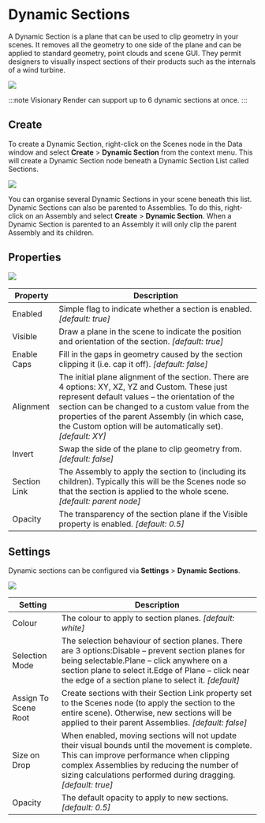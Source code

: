 # Dynamic Sections

A Dynamic Section is a plane that can be used to clip geometry in your scenes. It removes all the geometry to one side of the plane and can be applied to standard geometry, point clouds and scene GUI. They permit designers to visually inspect sections of their products such as the internals of a wind turbine.

![](/img/visionary-render/renderer/dynamic-sections/overview.png)

:::note
Visionary Render can support up to 6 dynamic sections at once.
:::

## Create

To create a Dynamic Section, right-click on the Scenes node in the Data window and select **Create** > **Dynamic Section** from the context menu. This will create a Dynamic Section node beneath a Dynamic Section List called Sections.

![](/img/visionary-render/renderer/dynamic-sections/tree.png)

You can organise several Dynamic Sections in your scene beneath this list. Dynamic Sections can also be parented to Assemblies. To do this, right-click on an Assembly and select **Create** > **Dynamic Section**. When a Dynamic Section is parented to an Assembly it will only clip the parent Assembly and its children.

## Properties

![](/img/visionary-render/renderer/dynamic-sections/properties.png)

| Property     | Description                                                                                                                                                                                                                                                                                                              |
|--------------|--------------------------------------------------------------------------------------------------------------------------------------------------------------------------------------------------------------------------------------------------------------------------------------------------------------------------|
| Enabled      | Simple flag to indicate whether a section is enabled. *[default: true]*                                                                                                                                                                                                                                                |
| Visible      | Draw a plane in the scene to indicate the position and orientation of the section. *[default: true]*                                                                                                                                                                                                                   |
| Enable Caps  | Fill in the gaps in geometry caused by the section clipping it (i.e. cap it off). *[default: false]*                                                                                                                                                                                                                   |
| Alignment    | The initial plane alignment of the section. There are 4 options: XY, XZ, YZ and Custom. These just represent default values – the orientation of the section can be changed to a custom value from the properties of the parent Assembly (in which case, the Custom option will be automatically set). *[default: XY]* |
| Invert       | Swap the side of the plane to clip geometry from. *[default: false]*                                                                                                                                                                                                                                                   |
| Section Link | The Assembly to apply the section to (including its children). Typically this will be the Scenes node so that the section is applied to the whole scene. *[default: parent node]*                                                                                                                                      |
| Opacity      | The transparency of the section plane if the Visible property is enabled. *[default: 0.5]*                                                                                                                                                                                                                             |

## Settings

Dynamic sections can be configured via **Settings** > **Dynamic Sections**.

![](/img/visionary-render/renderer/dynamic-sections/settings.png)

| Setting | Description |
| --- | --- |
| Colour | The colour to apply to section planes. *[default: white]* |
| Selection Mode | The selection behaviour of section planes. There are 3 options:Disable – prevent section planes for being selectable.Plane – click anywhere on a section plane to select it.Edge of Plane – click near the edge of a section plane to select it. *[default]* |
| Assign To Scene Root | Create sections with their Section Link property set to the Scenes node (to apply the section to the entire scene). Otherwise, new sections will be applied to their parent Assemblies. *[default: false]* |
| Size on Drop | When enabled, moving sections will not update their visual bounds until the movement is complete. This can improve performance when clipping complex Assemblies by reducing the number of sizing calculations performed during dragging. *[default: true]* |
| Opacity | The default opacity to apply to new sections. *[default: 0.5]* |
